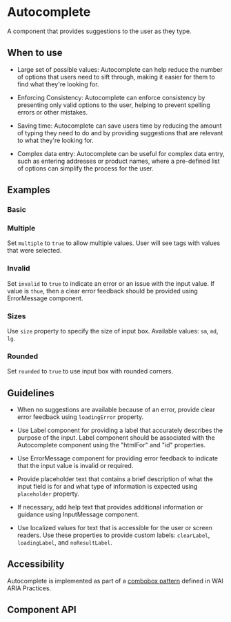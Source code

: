 
<Meta of={Autocomplete} />

# Autocomplete

A component that provides suggestions to the user as they
type.

## When to use

- Large set of possible values: Autocomplete can help reduce
the number of options that users need to sift through, making it easier for them
to find what they're looking for.

- Enforcing Consistency: Autocomplete can enforce consistency
by presenting only valid options to the user, helping to prevent spelling errors
or other mistakes.

- Saving time: Autocomplete can save users time by reducing
the amount of typing they need to do and by providing suggestions that are
relevant to what they're looking for.

- Complex data entry: Autocomplete can be useful for complex data entry,
such as entering addresses or product names, where a pre-defined list
of options can simplify the process for the user.

## Examples

### Basic

<Canvas of={Basic} />

### Multiple

Set `multiple` to `true` to allow multiple values. User will see tags
with values that were selected.

<Canvas of={Multiple} />

### Invalid

Set `invalid` to `true` to indicate an error or an issue with the
input value. If value is `thue`, then a clear error feedback should be provided
using ErrorMessage component.

<Canvas of={Invalid} />

### Sizes

Use `size` property to specify the size of input box. Available values: `sm`,
`md`, `lg`.

<Canvas of={Sizes} />

### Rounded

Set `rounded` to `true` to use input box with rounded corners.

<Canvas of={Rounded} />

## Guidelines

- When no suggestions are available because of an error, provide clear error
feedback using `loadingError` property.

- Use Label component for providing a label that accurately describes
the purpose of the input. Label component should be associated
with the Autocomplete component using the "htmlFor" and "id" properties.

- Use ErrorMessage component for providing error feedback to indicate
that the input value is invalid or required.

- Provide placeholder text that contains a brief description of what the input
field is for and what type of information is expected using `placeholder`
property.

- If necessary, add help text that provides additional information or guidance
using InputMessage component.

- Use localized values for text that is accessible for the user or screen
readers. Use these properties to provide custom labels: `clearLabel`,
`loadingLabel`, and `noResultLabel`.

## Accessibility

Autocomplete is implemented as part of a [combobox pattern](https://www.w3.org/WAI/ARIA/apg/patterns/combobox)
defined in WAI ARIA Practices.

## Component API

<ArgTypes />



